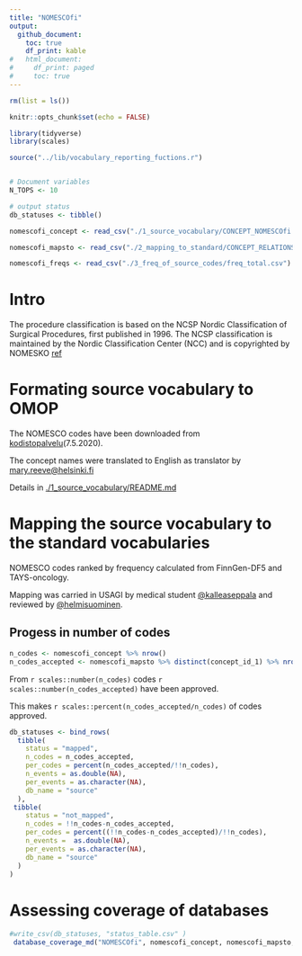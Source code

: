 ```yaml
---
title: "NOMESCOfi"
output:
  github_document:
    toc: true
    df_print: kable
#   html_document:
#     df_print: paged
#     toc: true
---
```


```r
rm(list = ls())

knitr::opts_chunk$set(echo = FALSE)

library(tidyverse)
library(scales)

source("../lib/vocabulary_reporting_fuctions.r")


# Document variables 
N_TOPS <- 10

# output status
db_statuses <- tibble()

```

```r
nomescofi_concept <- read_csv("./1_source_vocabulary/CONCEPT_NOMESCOfi.csv")

nomescofi_mapsto <- read_csv("./2_mapping_to_standard/CONCEPT_RELATIONSHIP_NOMESCO.csv")

nomescofi_freqs <- read_csv("./3_freq_of_source_codes/freq_total.csv")
```


# Intro
The procedure classification is based on the NCSP Nordic Classification of Surgical Procedures, first published in 1996. The NCSP classification is maintained by the Nordic Classification Center (NCC) and is copyrighted by NOMESKO [ref](
https://koodistopalvelu.kanta.fi/codeserver/pages/classification-view-page.xhtml?classificationKey=57&versionKey=119)



# Formating source vocabulary to OMOP
The NOMESCO codes have been downloaded from [kodistopalvelu](https://koodistopalvelu.kanta.fi/codeserver/pages/classification-view-page.xhtml?classificationKey=57&versionKey=119)(7.5.2020). 

The concept names were translated to English as  translator by <mary.reeve@helsinki.fi>

Details in  [./1_source_vocabulary/README.md](./1_source_vocabulary/README.md)


# Mapping the source vocabulary to the standard vocabularies

NOMESCO codes ranked by frequency calculated from  FinnGen-DF5 and TAYS-oncology.

Mapping was carried in USAGI by medical student [\@kalleaseppala](github.com/kalleaseppala) and reviewed by [\@helmisuominen](github.com/helmisuominen). 


## Progess in number of codes
```r
n_codes <- nomescofi_concept %>% nrow()
n_codes_accepted <- nomescofi_mapsto %>% distinct(concept_id_1) %>% nrow()
```


From `r scales::number(n_codes)` codes `r scales::number(n_codes_accepted)` have been approved. 

This makes `r scales::percent(n_codes_accepted/n_codes)` of codes approved. 


```r
db_statuses <- bind_rows(
  tibble(
    status = "mapped",
    n_codes = n_codes_accepted,
    per_codes = percent(n_codes_accepted/!!n_codes),
    n_events = as.double(NA),
    per_events = as.character(NA), 
    db_name = "source"
  ),
 tibble(
    status = "not_mapped",
    n_codes = !!n_codes-n_codes_accepted,
    per_codes = percent((!!n_codes-n_codes_accepted)/!!n_codes),
    n_events =  as.double(NA),
    per_events = as.character(NA), 
    db_name = "source"
  )
)
```





# Assessing coverage of databases


```r

#write_csv(db_statuses, "status_table.csv" )
 database_coverage_md("NOMESCOfi", nomescofi_concept, nomescofi_mapsto, nomescofi_freqs ) 

```
















